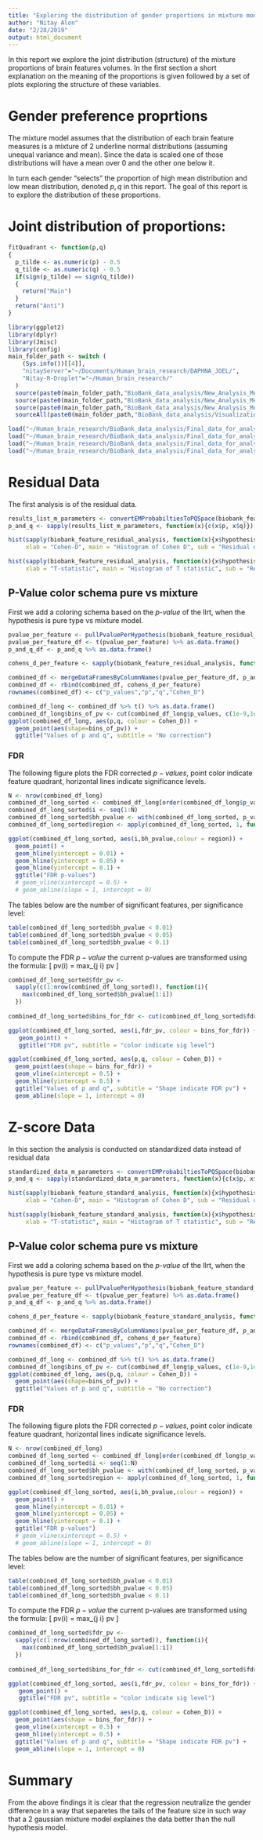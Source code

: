 ```yaml
---
title: "Exploring the distribution of gender proportions in mixture model"
author: "Nitay Alon"
date: "2/28/2019"
output: html_document
---
```


In this report we explore the joint distribution (structure) of the mixture proportions of brain features volumes. In the first section a short explanation on the meaning of the proportions is given followed by a set of plots exploring the structure of these variables. 

# Gender preference proprtions
The mixture model assumes that the distribution of each brain feature measures is a mixture of 2 underline normal distributions (assuming unequal variance and mean). Since the data is scaled one of those distributions will have a mean over 0 and the other one below it. 

In turn each gender "selects" the proportion of high mean distribution and low mean distribution, denoted $p,q$ in this report. The goal of this report is to explore the distribution of these proportions.

# Joint distribution of proportions:
```r
fitQuadrant <- function(p,q)
{
  p_tilde <- as.numeric(p) - 0.5
  q_tilde <- as.numeric(q) - 0.5
  if(sign(p_tilde) == sign(q_tilde))
  {
    return("Main")
  }
  return("Anti")
}
```

```r
library(ggplot2)
library(dplyr)
library(Jmisc)
library(config)
main_folder_path <- switch (
    (Sys.info())[[4]],
    "nitayServer"="~/Documents/Human_brain_research/DAPHNA_JOEL/",
    "Nitay-R-Droplet"="~/Human_brain_research/"
  )
  source(paste0(main_folder_path,"BioBank_data_analysis/New_Analysis_Method/Residuals_analysis_methods/convert_em_probs_to_pq_space.R"))
  source(paste0(main_folder_path,"BioBank_data_analysis/New_Analysis_Method/Residuals_analysis_methods/merge_data_frames_by_column_names.R"))
  source(paste0(main_folder_path,"BioBank_data_analysis/New_Analysis_Method/Residuals_analysis_methods/convert_em_probs_to_pq_space.R"))
  sourceAll(paste0(main_folder_path,"BioBank_data_analysis/Visualization_methods"))
```

```r
load("~/Human_brain_research/BioBank_data_analysis/Final_data_for_analysis/biobank_feature_residual_analysis.RData")
load("~/Human_brain_research/BioBank_data_analysis/Final_data_for_analysis/biobank_feature_standard_analysis.RData")
load("~/Human_brain_research/BioBank_data_analysis/Final_data_for_analysis/BioBank_residual_data.RData")
load("~/Human_brain_research/BioBank_data_analysis/Final_data_for_analysis/BioBank_standardized_data.RData")
```

# Residual Data

The first analysis is of the residual data.

```r
results_list_m_parameters <- convertEMProbabiltiesToPQSpace(biobank_feature_residual_analysis)
p_and_q <- sapply(results_list_m_parameters, function(x){c(x$p, x$q)})
```

```r
hist(sapply(biobank_feature_residual_analysis, function(x){x$hypothesis_results$cohen_d_test$estimate}),
     xlab = "Cohen-D", main = "Histogram of Cohen D", sub = "Residual data")

hist(sapply(biobank_feature_residual_analysis, function(x){x$hypothesis_results$t_test_for_difference_between_genders$statistic}),
     xlab = "T-statistic", main = "Histogram of T statistic", sub = "Residual data")

```


## P-Value color schema pure vs mixture

First we add a coloring schema based on the *p-value* of the llrt, when the hypothesis is pure type vs mixture model. 
```r
pvalue_per_feature <- pullPvaluePerHypothesis(biobank_feature_residual_analysis)
pvalue_per_feature_df <- t(pvalue_per_feature) %>% as.data.frame() 
p_and_q_df <- p_and_q %>% as.data.frame()

cohens_d_per_feature <- sapply(biobank_feature_residual_analysis, function(x){x$hypothesis_results$cohen_d_test$estimate})

combined_df <- mergeDataFramesByColumnNames(pvalue_per_feature_df, p_and_q_df)
combined_df <- rbind(combined_df, cohens_d_per_feature)
rownames(combined_df) <- c("p_values","p","q","Cohen_D")
```

```r
combined_df_long <- combined_df %>% t() %>% as.data.frame()
combined_df_long$bins_of_pv <- cut(combined_df_long$p_values, c(1e-9,1e-8,1e-3,1e-2,1))
ggplot(combined_df_long, aes(p,q, colour = Cohen_D)) + 
  geom_point(aes(shape=bins_of_pv)) + 
  ggtitle("Values of p and q", subtitle = "No correction")
```

### FDR

The following figure plots the FDR corrected $p-values$, point color indicate feature quadrant, horizontal lines indicate significance levels.
```r
N <- nrow(combined_df_long)
combined_df_long_sorted <- combined_df_long[order(combined_df_long$p_values,decreasing = F),]
combined_df_long_sorted$i <- seq(1:N)
combined_df_long_sorted$bh_pvalue <- with(combined_df_long_sorted, p_values * i / N)
combined_df_long_sorted$region <- apply(combined_df_long_sorted, 1, function(x){fitQuadrant(x[2],x[3])})
```

```r
ggplot(combined_df_long_sorted, aes(i,bh_pvalue,colour = region)) + 
  geom_point() +
  geom_hline(yintercept = 0.01) +
  geom_hline(yintercept = 0.05) +
  geom_hline(yintercept = 0.1) +
  ggtitle("FDR p-values")
  # geom_vline(xintercept = 0.5) +
  # geom_abline(slope = 1, intercept = 0)
```

The tables below are the number of significant features, per significance level:

```r
table(combined_df_long_sorted$bh_pvalue < 0.01)
table(combined_df_long_sorted$bh_pvalue < 0.05)
table(combined_df_long_sorted$bh_pvalue < 0.1)
```

To compute the FDR $p-value$ the current p-values are transformed using the formula:
\[
  pv(i) = max_{j \leq i} pv \frac{n}{j} 
\]

```r
combined_df_long_sorted$fdr_pv <- 
  sapply(c(1:nrow(combined_df_long_sorted)), function(i){
    max(combined_df_long_sorted$bh_pvalue[1:i])
  })
  
combined_df_long_sorted$bins_for_fdr <- cut(combined_df_long_sorted$fdr_pv, c(0,1e-2,5e-2,1e-1,1))
```

```r
ggplot(combined_df_long_sorted, aes(i,fdr_pv, colour = bins_for_fdr)) + 
   geom_point() +
   ggtitle("FDR pv", subtitle = "color indicate sig level") 
```

```r
ggplot(combined_df_long_sorted, aes(p,q, colour = Cohen_D)) + 
  geom_point(aes(shape = bins_for_fdr)) +
  geom_vline(xintercept = 0.5) +
  geom_hline(yintercept = 0.5) +
  ggtitle("Values of p and q", subtitle = "Shape indicate FDR pv") + 
  geom_abline(slope = 1, intercept = 0)
```

# Z-score Data

In this section the analysis is conducted on standardized data instead of residual data 

```r
standardized_data_m_parameters <- convertEMProbabiltiesToPQSpace(biobank_feature_standard_analysis)
p_and_q <- sapply(standardized_data_m_parameters, function(x){c(x$p, x$q)})
```

```r
hist(sapply(biobank_feature_standard_analysis, function(x){x$hypothesis_results$cohen_d_test$estimate}),
     xlab = "Cohen-D", main = "Histogram of Cohen D", sub = "Residual data")

hist(sapply(biobank_feature_standard_analysis, function(x){x$hypothesis_results$t_test_for_difference_between_genders$statistic}),
     xlab = "T-statistic", main = "Histogram of T statistic", sub = "Residual data")

```


## P-Value color schema pure vs mixture

First we add a coloring schema based on the *p-value* of the llrt, when the hypothesis is pure type vs mixture model. 
```r
pvalue_per_feature <- pullPvaluePerHypothesis(biobank_feature_standard_analysis)
pvalue_per_feature_df <- t(pvalue_per_feature) %>% as.data.frame() 
p_and_q_df <- p_and_q %>% as.data.frame()

cohens_d_per_feature <- sapply(biobank_feature_standard_analysis, function(x){x$hypothesis_results$cohen_d_test$estimate})

combined_df <- mergeDataFramesByColumnNames(pvalue_per_feature_df, p_and_q_df)
combined_df <- rbind(combined_df, cohens_d_per_feature)
rownames(combined_df) <- c("p_values","p","q","Cohen_D")
```

```r
combined_df_long <- combined_df %>% t() %>% as.data.frame()
combined_df_long$bins_of_pv <- cut(combined_df_long$p_values, c(1e-9,1e-8,1e-3,1e-2,1))
ggplot(combined_df_long, aes(p,q, colour = Cohen_D)) + 
  geom_point(aes(shape=bins_of_pv)) + 
  ggtitle("Values of p and q", subtitle = "No correction")
```

### FDR

The following figure plots the FDR corrected $p-values$, point color indicate feature quadrant, horizontal lines indicate significance levels.
```r
N <- nrow(combined_df_long)
combined_df_long_sorted <- combined_df_long[order(combined_df_long$p_values,decreasing = F),]
combined_df_long_sorted$i <- seq(1:N)
combined_df_long_sorted$bh_pvalue <- with(combined_df_long_sorted, p_values * i / N)
combined_df_long_sorted$region <- apply(combined_df_long_sorted, 1, function(x){fitQuadrant(x[2],x[3])})
```

```r
ggplot(combined_df_long_sorted, aes(i,bh_pvalue,colour = region)) + 
  geom_point() +
  geom_hline(yintercept = 0.01) +
  geom_hline(yintercept = 0.05) +
  geom_hline(yintercept = 0.1) +
  ggtitle("FDR p-values")
  # geom_vline(xintercept = 0.5) +
  # geom_abline(slope = 1, intercept = 0)
```

The tables below are the number of significant features, per significance level:

```r
table(combined_df_long_sorted$bh_pvalue < 0.01)
table(combined_df_long_sorted$bh_pvalue < 0.05)
table(combined_df_long_sorted$bh_pvalue < 0.1)
```

To compute the FDR $p-value$ the current p-values are transformed using the formula:
\[
  pv(i) = max_{j \leq i} pv \frac{n}{j} 
\]

```r
combined_df_long_sorted$fdr_pv <- 
  sapply(c(1:nrow(combined_df_long_sorted)), function(i){
    max(combined_df_long_sorted$bh_pvalue[1:i])
  })
  
combined_df_long_sorted$bins_for_fdr <- cut(combined_df_long_sorted$fdr_pv, c(0,1e-2,5e-2,1e-1,1))
```

```r
ggplot(combined_df_long_sorted, aes(i,fdr_pv, colour = bins_for_fdr)) + 
   geom_point() +
   ggtitle("FDR pv", subtitle = "color indicate sig level") 
```

```r
ggplot(combined_df_long_sorted, aes(p,q, colour = Cohen_D)) + 
  geom_point(aes(shape = bins_for_fdr)) +
  geom_vline(xintercept = 0.5) +
  geom_hline(yintercept = 0.5) +
  ggtitle("Values of p and q", subtitle = "Shape indicate FDR pv") + 
  geom_abline(slope = 1, intercept = 0)
```

# Summary
From the above findings it is clear that the regression neutralize the gender difference in a way that separetes the tails of the feature size in such way that a 2 gaussian mixture model explaines the data better than the null hypothesis model.
<!-- # Post hoc analysis -->

<!-- In this section our goal is to find patterns in the distribution structure of the FDR significance features. Assuming that the underline model is a mixture of Gaussians with different means and variance, these feature should present a distinct pattern. Using visual inspection of the underline distribution it is possible to uncover characteristics of the features. The analysis begins with the anti-diagonal ($sign(p-0.5) \neq sign(q-0.5)$) followed by the same method for the main diagonal. -->

<!-- ## Main diagonal -->

<!-- ### Upper -->
<!-- ```{r high q high p} -->
<!-- upper_diagonal_feature_names <-  -->
<!--   rownames(combined_df_long_sorted)[ -->
<!--     with(combined_df_long_sorted,(fdr_pv < 5e-2 & p > 0.75 &  q > 0.75))]   -->

<!-- upper_diagonal_features <-  -->
<!--   biobank_feature_residual_analysis[names(biobank_feature_residual_analysis) %in% upper_diagonal_feature_names] -->
<!-- ``` -->

<!-- ```{r plotting upper main diagonal feature} -->
<!-- i <- sample(1:length(upper_diagonal_feature_names), 1) -->
<!-- plotGenderHistogram(upper_diagonal_features[[i]], upper_diagonal_feature_names[i]) -->
<!-- ``` -->

<!-- ## Antidiagonal -->

<!-- ### Upper -->
<!-- ```{r high q low p} -->
<!-- upper_antidiagonal_feature_names <-  -->
<!--   rownames(combined_df_long_sorted)[ -->
<!--     with(combined_df_long_sorted,(fdr_pv < 5e-2 & p < 0.5 & q > 0.5))]   -->
<!-- save(upper_antidiagonal_feature_names, file = "upper_diagonal_feature_names.RData")     -->
<!-- upper_antidiagonal_features <-  -->
<!--   biobank_feature_residual_analysis[names(biobank_feature_residual_analysis) %in% upper_antidiagonal_feature_names] -->
<!-- ``` -->

<!-- ```{r plotting upper anti diagonal feature} -->
<!-- i <- sample(1:length(upper_antidiagonal_feature_names), 1) -->
<!-- plotGenderHistogram(upper_antidiagonal_features[[i]], upper_antidiagonal_feature_names[i]) -->
<!-- ``` -->

<!-- A general pattern in this qudrant is best represented by the following plot: -->
<!-- ```{r representitive plot} -->
<!-- feature_name = "X25805.2.0" -->
<!-- plotGenderHistogram(upper_antidiagonal_features[[feature_name]], feature_name) -->
<!-- ``` -->

<!-- ### Lower  -->
<!-- ```{r low q high p} -->
<!-- lower_antidiagonal_feature_names <-  -->
<!--   rownames(combined_df_long_sorted)[ -->
<!--     with(combined_df_long_sorted,(fdr_pv < 1e-3 & p > 0.5 & q < 0.5))]   -->
<!-- save(lower_antidiagonal_feature_names, file = "lower_diagonal_feature_names.RData")   -->
<!-- lower_antidiagonal_features <-  -->
<!--   biobank_feature_residual_analysis[names(biobank_feature_residual_analysis) %in% lower_antidiagonal_feature_names] -->
<!-- ``` -->

<!-- ```{r plotting at random} -->
<!-- i <- sample(1:length(lower_antidiagonal_feature_names), 1) -->
<!-- plotGenderHistogram(lower_antidiagonal_features[[i]], lower_antidiagonal_feature_names[i]) -->
<!-- ``` -->

<!-- ```{r high mixture for men wemon neutral} -->
<!-- feature_name = "X25120.2.0" -->
<!-- plotGenderHistogram(lower_antidiagonal_features[[feature_name]], feature_name) -->
<!-- ``` -->


<!-- ```{r another example of sex mixture model} -->
<!-- feature_name = "X25535.2.0" -->
<!-- plotGenderHistogram(lower_antidiagonal_features[[feature_name]], feature_name) -->
<!-- ``` -->


<!-- ## $\chi^2$ Test -->
<!-- We preform $\chi^2$ for dependency test between a binarization of the features by sex. The statistics are ploted in the below histograms: -->
<!-- ```{r chisq histograms} -->
<!-- load("/home/nitay_2/Human_brain_research/BioBank_data_analysis/measure_of_masculinity/men_chisq_test.RData") -->
<!-- load("/home/nitay_2/Human_brain_research/BioBank_data_analysis/measure_of_masculinity/women_chisq_test.RData") -->
<!-- hist(chisq_men[upper.tri(chisq_men,diag = F)],breaks = 100, -->
<!--      main = "Chi statistics Men", xlab = "Chi") -->
<!-- hist(chisq_women[upper.tri(chisq_women,diag = F)],breaks = 100, -->
<!--      main = "Chi statistics Women", xlab = "Chi") -->
<!-- ``` -->

